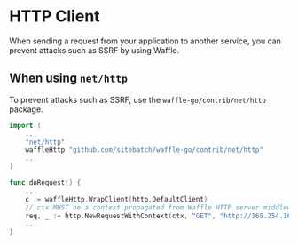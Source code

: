 # HTTP Client

When sending a request from your application to another service, you can prevent attacks such as SSRF by using Waffle.

## When using `net/http`

To prevent attacks such as SSRF, use the `waffle-go/contrib/net/http` package.

```go
import (
    ...
    "net/http"
    waffleHttp "github.com/sitebatch/waffle-go/contrib/net/http"
    ...
)

func doRequest() {
    ...
	c := waffleHttp.WrapClient(http.DefaultClient)
    // ctx MUST be a context propagated from Waffle HTTP server middleware such as WafMiddleware
	req, _ := http.NewRequestWithContext(ctx, "GET", "http://169.254.169.254/", nil)
    ...
}
```